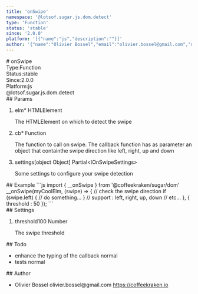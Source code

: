 ```yaml
---
title: 'onSwipe'
namespace: '@lotsof.sugar.js.dom.detect'
type: 'Function'
status: 'stable'
since: '2.0.0'
platform: '[{"name":"js","description":""}]'
author: '{"name":"Olivier Bossel","email":"olivier.bossel@gmail.com","url":"https://coffeekraken.io"}'
---
```

<div class="docmap-mdx">
# onSwipe
<div class="_metas">
<div class="_type"><span class="_type-label">Type:</span><span class="_type-value">Function</span></div>
<div class="_status"><span class="_status-label">Status:</span><span class="_status-value -stable">stable</span></div>
<div class="_since"><span class="_since-label">Since:</span><span class="_since-value">2.0.0</span></div>
<div class="_platform"><span class="_platform-label">Platform:</span><span class="_platform-value">js</span></div>
</div>
<div class="_namespace">@lotsof.sugar.js.dom.detect</div>
<div class="_params">
## Params
<ol class="_list">
<li class="_item">
<span class="_name">elm<span class="_required">*</span></span><span class="_default"></span> <span class="_type">HTMLElement</span>
<p class="_description">The HTMLElement on which to detect the swipe</p>
</li>
<li class="_item">
<span class="_name">cb<span class="_required">*</span></span><span class="_default"></span> <span class="_type">Function</span>
<p class="_description">The function to call on swipe&period; The callback function has as parameter an object that containthe swipe direction like left&comma; right&comma; up and down</p>
</li>
<li class="_item">
<span class="_name">settings</span><span class="_default">&lsqb;object Object&rsqb;</span> <span class="_type">Partial&lt;IOnSwipeSettings&gt;</span>
<p class="_description">Some settings to configure your swipe detection</p>
</li>
</ol>
</div>
<div class="_examples">
## Example
```js
import { __onSwipe } from '@coffeekraken/sugar/dom'
__onSwipe(myCoolElm, (swipe) => {
	// check the swipe direction
	if (swipe.left) {
		// do something...
	}
	// support : left, right, up, down
	// etc...
}, {
	threshold : 50
});
```
</div>
<div class="_settings">
## Settings
<ol class="_list">
<li class="_item">
<span class="_name">threshold</span><span class="_default">100</span> <span class="_type">Number</span>
<p class="_description">The swipe threshold</p>
</li>
</ol>
</div>
<div class="_todo">
## Todo
<ul class="_list">
<li class="_item">
<span class="_description">enhance the typing of the callback</span>
<span class="_priority -normal">normal</span>
</li>
<li class="_item">
<span class="_description">tests</span>
<span class="_priority -normal">normal</span>
</li>
</ul>
</div>
<div class="_author">
## Author
<ul class="_list">
<li class="_item">
<span class="_name">Olivier Bossel</span>
<span class="_email">olivier.bossel@gmail.com</span>
<a href="https://coffeekraken.io" target="_blank" class="_url">https://coffeekraken.io</a>
</li>
</ul>
</div>
</div>